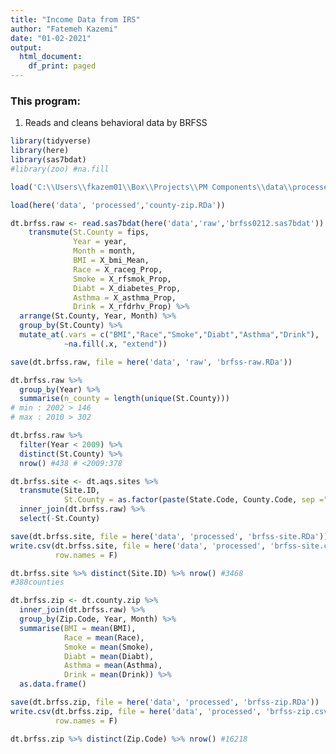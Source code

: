 ```yaml
---
title: "Income Data from IRS"
author: "Fatemeh Kazemi"
date: "01-02-2021"
output:
  html_document:
    df_print: paged
---
```


### This program:
  (1) Reads and cleans behavioral data by BRFSS

```r
library(tidyverse)
library(here)
library(sas7bdat)
#library(zoo) #na.fill
```
```r
load('C:\\Users\\fkazem01\\Box\\Projects\\PM Components\\data\\processed\\aqs-sites.RDa')

load(here('data', 'processed','county-zip.RDa'))

```

```r
dt.brfss.raw <- read.sas7bdat(here('data','raw','brfss0212.sas7bdat')) %>% 
    transmute(St.County = fips,
              Year = year,
              Month = month,
              BMI = X_bmi_Mean,
              Race = X_raceg_Prop,
              Smoke = X_rfsmok_Prop,
              Diabt = X_diabetes_Prop,
              Asthma = X_asthma_Prop,
              Drink = X_rfdrhv_Prop) %>%
  arrange(St.County, Year, Month) %>% 
  group_by(St.County) %>% 
  mutate_at(.vars = c("BMI","Race","Smoke","Diabt","Asthma","Drink"),
            ~na.fill(.x, "extend"))

save(dt.brfss.raw, file = here('data', 'raw', 'brfss-raw.RDa'))

dt.brfss.raw %>% 
  group_by(Year) %>% 
  summarise(n_county = length(unique(St.County)))
# min : 2002 > 146
# max : 2010 > 302

dt.brfss.raw %>% 
  filter(Year < 2009) %>% 
  distinct(St.County) %>% 
  nrow() #438 # <2009:378
```

```r
dt.brfss.site <- dt.aqs.sites %>% 
  transmute(Site.ID,
            St.County = as.factor(paste(State.Code, County.Code, sep =""))) %>% 
  inner_join(dt.brfss.raw) %>% 
  select(-St.County)

save(dt.brfss.site, file = here('data', 'processed', 'brfss-site.RDa'))
write.csv(dt.brfss.site, file = here('data', 'processed', 'brfss-site.csv'),
          row.names = F)

dt.brfss.site %>% distinct(Site.ID) %>% nrow() #3468 
#388counties
```

```r
dt.brfss.zip <- dt.county.zip %>% 
  inner_join(dt.brfss.raw) %>% 
  group_by(Zip.Code, Year, Month) %>% 
  summarise(BMI = mean(BMI),
            Race = mean(Race),
            Smoke = mean(Smoke),
            Diabt = mean(Diabt),
            Asthma = mean(Asthma),
            Drink = mean(Drink)) %>% 
  as.data.frame()

save(dt.brfss.zip, file = here('data', 'processed', 'brfss-zip.RDa'))
write.csv(dt.brfss.zip, file = here('data', 'processed', 'brfss-zip.csv'),
          row.names = F)

dt.brfss.zip %>% distinct(Zip.Code) %>% nrow() #16218
```

